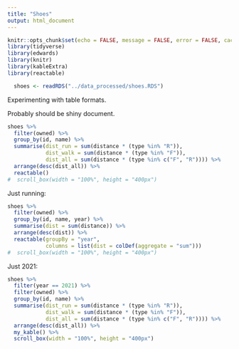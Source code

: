```yaml
---
title: "Shoes"
output: html_document
---
```


```r
knitr::opts_chunk$set(echo = FALSE, message = FALSE, error = FALSE, cache = FALSE)
library(tidyverse)
library(edwards)
library(knitr)
library(kableExtra)
library(reactable)
```

```r
  shoes <- readRDS("../data_processed/shoes.RDS")
```

Experimenting with table formats. 

Probably should be shiny document.

```r
shoes %>% 
  filter(owned) %>% 
  group_by(id, name) %>% 
  summarise(dist_run = sum(distance * (type %in% "R")),
            dist_walk = sum(distance * (type %in% "F")),
            dist_all = sum(distance * (type %in% c("F", "R")))) %>% 
  arrange(desc(dist_all)) %>% 
  reactable()  
#  scroll_box(width = "100%", height = "400px")
```

Just running:

```r
shoes %>% 
  filter(owned) %>% 
  group_by(id, name, year) %>% 
  summarise(dist = sum(distance)) %>% 
  arrange(desc(dist)) %>% 
  reactable(groupBy = "year", 
            columns = list(dist = colDef(aggregate = "sum")))  
#  scroll_box(width = "100%", height = "400px")
```

Just 2021: 

```r
shoes %>% 
  filter(year == 2021) %>% 
  filter(owned) %>% 
  group_by(id, name) %>% 
  summarise(dist_run = sum(distance * (type %in% "R")),
            dist_walk = sum(distance * (type %in% "F")),
            dist_all = sum(distance * (type %in% c("F", "R")))) %>% 
  arrange(desc(dist_all)) %>% 
  my_kable() %>% 
  scroll_box(width = "100%", height = "400px")
```  
